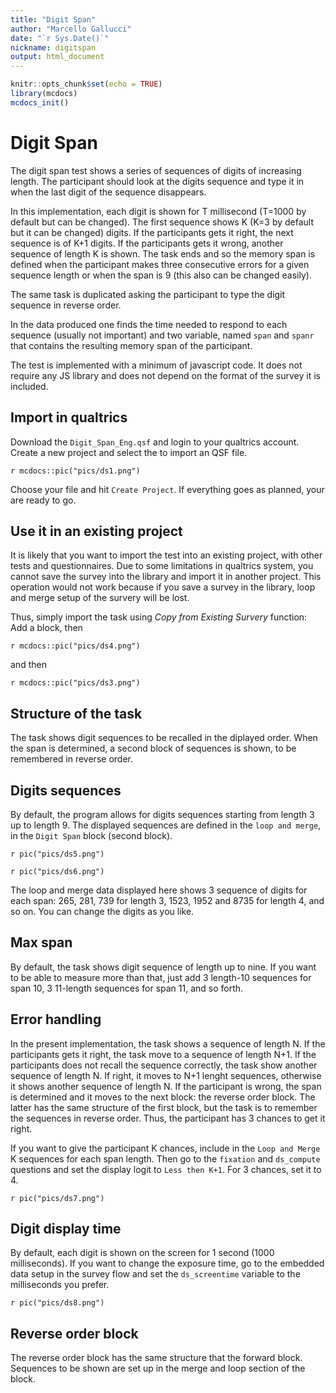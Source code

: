 ```yaml
---
title: "Digit Span"
author: "Marcello Gallucci"
date: "`r Sys.Date()`"
nickname: digitspan
output: html_document
---
```


```r
knitr::opts_chunk$set(echo = TRUE)
library(mcdocs)
mcdocs_init()
```

# Digit Span

The digit span test shows a series of sequences of digits of increasing length. The participant should look at the digits sequence and type it in when the last digit of the sequence disappears.

In this implementation, each digit is shown for T millisecond (T=1000 by default but can be changed). The first sequence shows K (K=3 by default but it can be changed) digits. If the participants gets it right, the next sequence is of K+1 digits. If the participants gets it wrong, another sequence of length K is shown. The task ends and so the memory span is defined when the participant makes three consecutive errors for a given sequence length or when the span is 9 (this also can be changed easily).

The same task is duplicated asking the participant to type the digit sequence in reverse order.

In the data produced one finds the time needed to respond to each sequence (usually not important) and two variable, named `span` and `spanr` that contains the resulting memory span of the participant.

The test is implemented with a minimum of javascript code. It does not require any JS library and does not depend on the format of the survey it is included.

## Import in qualtrics

Download the `Digit_Span_Eng.qsf` and login to your qualtrics account. Create a new project and select the to import an QSF file.

`r mcdocs::pic("pics/ds1.png")`

Choose your file and hit `Create Project`.  If everything goes as planned, your are ready to go. 

## Use it in an existing project

It is likely that you want to import the test into an existing project, with other tests and questionnaires. Due to some limitations in qualtrics system, you cannot save the survey into the library and import it in another project. This operation would not work because if you save a survey in the library, loop and merge setup of the survery will be lost. 

Thus, simply import the task using _Copy from Existing Survery_ function: Add a block, then 

`r mcdocs::pic("pics/ds4.png")`
 
 and then
 
 `r mcdocs::pic("pics/ds3.png")`


## Structure of the task

The task shows digit sequences to be recalled in the diplayed order. When the span is determined, a second block of sequences is shown, to be remembered in reverse order.


## Digits sequences


By default, the program allows for digits sequences starting from length 3 up to length 9. The displayed sequences are defined in the `loop and merge`, in the `Digit Span` block (second block). 

`r pic("pics/ds5.png")`

`r pic("pics/ds6.png")`

The loop and merge data displayed here shows 3 sequence of digits for each span: 265, 281, 739 for length 3, 1523, 1952 and  8735 for length 4, and so on. You can change the digits as you like. 

## Max span

By default, the task shows digit sequence of length up to nine. If you want to be able to measure more than that, just add 3 length-10 sequences for span 10, 3 11-length sequences for span 11, and so forth.


## Error handling

In the present implementation, the task shows a sequence of length N. If the participants gets it right, the task move to a sequence of length N+1. If the participants does not recall the sequence correctly, the task show another sequence of length N. If right, it moves to N+1 lenght sequences, otherwise it shows another sequence of length N. If the participant is wrong, the span is determined and it moves to the next block: the reverse order block. The latter has the same structure of the first block, but the task is to remember the sequences in reverse order. Thus, the participant has 3 chances to get it right.

If you want to give the participant K chances, include in the `Loop and Merge` K sequences for each span length. Then go to the `fixation` and `ds_compute` questions and set the display logit to `Less then K+1`. For 3 chances, set it to 4.

`r pic("pics/ds7.png")`



## Digit display time

By default, each digit is shown on the screen for 1 second (1000 milliseconds). If you want to change the exposure time, go to the embedded data setup in the survey flow and set the `ds_screentime` variable to the milliseconds you prefer.

`r pic("pics/ds8.png")`


## Reverse order block

The reverse order block has the same structure that the forward block. Sequences to be shown are set up in the merge and loop section of the block.




